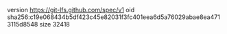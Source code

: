 version https://git-lfs.github.com/spec/v1
oid sha256:c19e068434b5df423c45e82031f3fc401eea6d5a76029abae8ea4713115d8548
size 32418
